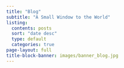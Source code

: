 ```yaml
---
title: "Blog"
subtitle: "A Small Window to the World"
listing:
  contents: posts
  sort: "date desc"
  type: default
  categories: true
page-layout: full
title-block-banner: images/banner_blog.jpg
---
```

